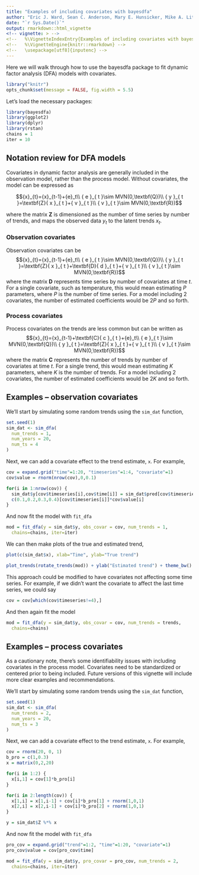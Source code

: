 ```yaml
---
title: "Examples of including covariates with bayesdfa"
author: "Eric J. Ward, Sean C. Anderson, Mary E. Hunsicker, Mike A. Litzow, Luis A. Damiano, Mark D. Scheuerell, Elizabeth E. Holmes, Nick Tolimieri"
date: "`r Sys.Date()`"
output: rmarkdown::html_vignette
<!-- vignette: > -->
<!--   %\VignetteIndexEntry{Examples of including covariates with bayesdfa} -->
<!--   %\VignetteEngine{knitr::rmarkdown} -->
<!--   \usepackage[utf8]{inputenc} -->
---
```


Here we will walk through how to use the bayesdfa package to fit dynamic factor analysis (DFA) models with covariates.

```r
library("knitr")
opts_chunk$set(message = FALSE, fig.width = 5.5)
```

Let's load the necessary packages:

```r
library(bayesdfa)
library(ggplot2)
library(dplyr)
library(rstan)
chains = 1
iter = 10
```

## Notation review for DFA models

Covariates in dynamic factor analysis are generally included in the observation model, rather than the process model. Without covariates, the model can be expressed as

$${x}_{t}={x}_{t-1}+{e}_t\\ { e }_{ t }\sim MVN(0,\textbf{Q})\\ { y }_{ t }=\textbf{Z}{ x }_{ t }+{ v }_{ t }\\ { v }_{ t }\sim MVN(0,\textbf{R})$$

where the matrix $\textbf{Z}$ is dimensioned as the number of time series by number of trends, and maps the observed data $y_{t}$ to the latent trends $x_{t}$.

### Observation covariates

Observation covariates can be
$${x}_{t}={x}_{t-1}+{e}_t\\ { e }_{ t }\sim MVN(0,\textbf{Q})\\ { y }_{ t }=\textbf{Z}{ x }_{ t }+\textbf{D}{ d }_{ t }+{ v }_{ t }\\ { v }_{ t }\sim MVN(0,\textbf{R})$$
where the matrix $\textbf{D}$ represents time series by number of covariates at time $t$. For a single covariate, such as temperature, this would mean estimating $P$ parameters, where $P$ is the number of time series. For a model including 2 covariates, the number of estimated coefficients would be $2P$ and so forth.

### Process covariates

Process covariates on the trends are less common but can be written as
$${x}_{t}={x}_{t-1}+\textbf{C}{ c }_{ t }+{e}_t\\ { e }_{ t }\sim MVN(0,\textbf{Q})\\ { y }_{ t }=\textbf{Z}{ x }_{ t }+{ v }_{ t }\\ { v }_{ t }\sim MVN(0,\textbf{R})$$
where the matrix $\textbf{C}$ represents the number of trends by number of covariates at time $t$. For a single trend, this would mean estimating $K$ parameters, where $K$ is the number of trends. For a model including 2 covariates, the number of estimated coefficients would be $2K$ and so forth.


## Examples -- observation covariates

We'll start by simulating some random trends using the `sim_dat` function,
```r
set.seed(1)
sim_dat <- sim_dfa(
  num_trends = 1,
  num_years = 20,
  num_ts = 4
)
```

Next, we can add a covariate effect to the trend estimate, `x`. For example,

```r
cov = expand.grid("time"=1:20, "timeseries"=1:4, "covariate"=1)
cov$value = rnorm(nrow(cov),0,0.1)

for(i in 1:nrow(cov)) {
  sim_dat$y[cov$timeseries[i],cov$time[i]] = sim_dat$pred[cov$timeseries[i],cov$time[i]] +
  c(0.1,0.2,0.3,0.4)[cov$timeseries[i]]*cov$value[i]
}
```

And now fit the model with `fit_dfa`

```r
mod = fit_dfa(y = sim_dat$y, obs_covar = cov, num_trends = 1,
  chains=chains, iter=iter)
```

We can then make plots of the true and estimated trend,

```r
plot(c(sim_dat$x), xlab="Time", ylab="True trend")
```

```r
plot_trends(rotate_trends(mod)) + ylab("Estimated trend") + theme_bw()
```

This approach could be modified to have covariates not affecting some time series. For example, if we didn't want the covariate to affect the last time series, we could say

```r
cov = cov[which(cov$timeseries!=4),]
```

And then again fit the model
```r
mod = fit_dfa(y = sim_dat$y, obs_covar = cov, num_trends = trends,
  chains=chains)
```

## Examples -- process covariates

As a cautionary note, there's some identifiability issues with including covariates in the process model. Covariates need to be standardized or centered prior to being included. Future versions of this vignette will include more clear examples and recommendations.

We'll start by simulating some random trends using the `sim_dat` function,

```r
set.seed(1)
sim_dat <- sim_dfa(
  num_trends = 2,
  num_years = 20,
  num_ts = 3
)
```

Next, we can add a covariate effect to the trend estimate, `x`. For example,

```r
cov = rnorm(20, 0, 1)
b_pro = c(1,0.3)
x = matrix(0,2,20)

for(i in 1:2) {
  x[i,1] = cov[1]*b_pro[i]
}

for(i in 2:length(cov)) {
  x[1,i] = x[1,i-1] + cov[i]*b_pro[1] + rnorm(1,0,1)
  x[2,i] = x[2,i-1] + cov[i]*b_pro[2] + rnorm(1,0,1)
}

y = sim_dat$Z %*% x
```

And now fit the model with `fit_dfa`

```r
pro_cov = expand.grid("trend"=1:2, "time"=1:20, "covariate"=1)
pro_cov$value = cov[pro_cov$time]

mod = fit_dfa(y = sim_dat$y, pro_covar = pro_cov, num_trends = 2,
  chains=chains, iter=iter)

```
